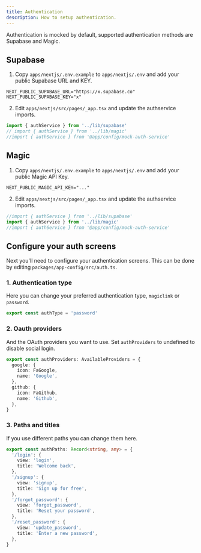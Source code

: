 ```yaml
---
title: Authentication
description: How to setup authentication.
---
```


Authentication is mocked by default, supported authentication methods are Supabase and Magic.

## Supabase

1. Copy `apps/nextjs/.env.example` to `apps/nextjs/.env` and add your public Supabase URL and KEY.

```
NEXT_PUBLIC_SUPABASE_URL="https://x.supabase.co"
NEXT_PUBLIC_SUPABASE_KEY="x"
```

2. Edit `apps/nextjs/src/pages/_app.tsx` and update the authservice imports.

```js
import { authService } from '../lib/supabase'
// import { authService } from '../lib/magic'
//import { authService } from '@app/config/mock-auth-service'
```

## Magic

1. Copy `apps/nextjs/.env.example` to `apps/nextjs/.env` and add your public Magic API Key.

```
NEXT_PUBLIC_MAGIC_API_KEY="..."
```

2. Edit `apps/nextjs/src/pages/_app.tsx` and update the authservice imports.

```js
//import { authService } from '../lib/supabase'
import { authService } from '../lib/magic'
//import { authService } from '@app/config/mock-auth-service'
```

## Configure your auth screens

Next you'll need to configure your authentication screens.
This can be done by editing `packages/app-config/src/auth.ts`.

### 1. Authentication type

Here you can change your preferred authentication type, `magiclink` or `password`.

```ts
export const authType = 'password'
```

### 2. Oauth providers

And the OAuth providers you want to use. Set `authProviders` to undefined to disable social login.

```ts
export const authProviders: AvailableProviders = {
  google: {
    icon: FaGoogle,
    name: 'Google',
  },
  github: {
    icon: FaGithub,
    name: 'Github',
  },
}
```

### 3. Paths and titles

If you use different paths you can change them here.

```ts
export const authPaths: Record<string, any> = {
  '/login': {
    view: 'login',
    title: 'Welcome back',
  },
  '/signup': {
    view: 'signup',
    title: 'Sign up for free',
  },
  '/forgot_password': {
    view: 'forgot_password',
    title: 'Reset your password',
  },
  '/reset_password': {
    view: 'update_password',
    title: 'Enter a new password',
  },
}
```
